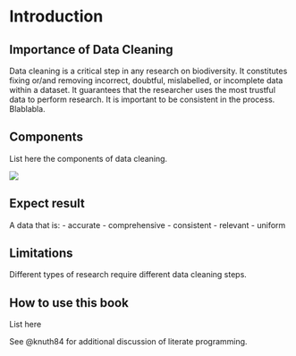 # Introduction

## Importance of Data Cleaning

Data cleaning is a critical step in any research on biodiversity. It constitutes fixing or/and removing incorrect, doubtful, mislabelled, or incomplete data within a dataset. It guarantees that the researcher uses the most trustful data to perform research. It is important to be consistent in the process. Blablabla.

## Components

List here the components of data cleaning.

![](images/diagram_1.png)

## Expect result

A data that is:
- accurate
- comprehensive
- consistent
- relevant
- uniform


## Limitations

Different types of research require different data cleaning steps.

## How to use this book

List here

See @knuth84 for additional discussion of literate programming.
